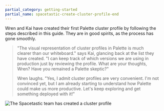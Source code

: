 ```yaml
---
partial_category: getting-started
partial_name: spacetastic-create-cluster-profile-end
---
```


Wren and Kai have created their first Palette cluster profile by following the steps described in this guide. They are
in good spirits, as the process has gone smoothly.

> "The visual representation of cluster profiles in Palette is much clearer than our whiteboard." says Kai, glancing
> back at the list they have created. "I can keep track of which versions we are using in production just by reviewing
> the profile. What are your thoughts, Wren? Have you remained a Palette skeptic?"
>
> Wren laughs. "Yes, I admit cluster profiles are very convenient. I'm not convinced yet, but I am already starting to
> understand how Palette could make us more productive. Let's keep exploring and get something deployed with it!"

![The Spacetastic team has created a cluster profile](/getting-started/getting-started_create-cluster-profile_profile-created.webp)
